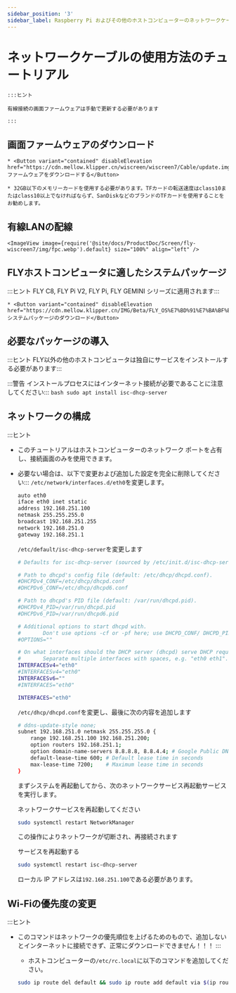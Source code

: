```yaml
---
sidebar_position: '3'
sidebar_label: Raspberry Pi およびその他のホストコンピューターのネットワークケーブルの使用に関するチュートリアル
---
```


 


# ネットワークケーブルの使用方法のチュートリアル

```
:::ヒント

有線接続の画面ファームウェアは手動で更新する必要があります

:::
```

## 画面ファームウェアのダウンロード

```
* <Button variant="contained" disableElevation href="https://cdn.mellow.klipper.cn/wiscreen/wiscreen7/Cable/update.img">ファームウェアをダウンロードする</Button>

* 32GB以下のメモリーカードを使用する必要があります。TFカードの転送速度はclass10またはclass10以上でなければならず、SanDiskなどのブランドのTFカードを使用することをお勧めします。
```

## 有線LANの配線

```
<ImageView image={require('@site/docs/ProductDoc/Screen/fly-wiscreen7/img/fpc.webp').default} size="100%" align="left" />
```

## FLYホストコンピュータに適したシステムパッケージ

:::ヒント FLY C8, FLY Pi V2, FLY Pi, FLY GEMINI シリーズに適用されます:::

```
* <Button variant="contained" disableElevation href="https://cdn.mellow.klipper.cn/IMG/Beta/FLY_OS%E7%BD%91%E7%BA%BF%E5%B1%8F%E7%B3%BB%E7%BB%9F.img.xz">システムパッケージのダウンロード</Button>
```

## 必要なパッケージの導入

:::ヒント FLY以外の他のホストコンピュータは独自にサービスをインストールする必要があります:::

:::警告 インストールプロセスにはインターネット接続が必要であることに注意してください::: `bash sudo apt install isc-dhcp-server`

## ネットワークの構成

:::ヒント

- このチュートリアルはホストコンピューターのネットワーク ポートを占有し、接続画面のみを使用できます。

- 必要ない場合は、以下で変更および追加した設定を完全に削除してください::: `/etc/network/interfaces.d/eth0`を変更します。

    ```bash
    auto eth0
    iface eth0 inet static
    address 192.168.251.100
    netmask 255.255.255.0
    broadcast 192.168.251.255
    network 192.168.251.0
    gateway 192.168.251.1
    ```

    `/etc/default/isc-dhcp-server`を変更します

    ```bash
    # Defaults for isc-dhcp-server (sourced by /etc/init.d/isc-dhcp-server)

    # Path to dhcpd's config file (default: /etc/dhcp/dhcpd.conf).
    #DHCPDv4_CONF=/etc/dhcp/dhcpd.conf
    #DHCPDv6_CONF=/etc/dhcp/dhcpd6.conf

    # Path to dhcpd's PID file (default: /var/run/dhcpd.pid).
    #DHCPDv4_PID=/var/run/dhcpd.pid
    #DHCPDv6_PID=/var/run/dhcpd6.pid

    # Additional options to start dhcpd with.
    #       Don't use options -cf or -pf here; use DHCPD_CONF/ DHCPD_PID instead
    #OPTIONS=""

    # On what interfaces should the DHCP server (dhcpd) serve DHCP requests?
    #       Separate multiple interfaces with spaces, e.g. "eth0 eth1".
    INTERFACESv4="eth0"
    #INTERFACESv4="eth0"
    INTERFACESv6=""
    #INTERFACES="eth0"

    INTERFACES="eth0"
    ```

    `/etc/dhcp/dhcpd.conf`を変更し、最後に次の内容を追加します

    ```bash
    # ddns-update-style none;
    subnet 192.168.251.0 netmask 255.255.255.0 {
        range 192.168.251.100 192.168.251.200;
        option routers 192.168.251.1;
        option domain-name-servers 8.8.8.8, 8.8.4.4; # Google Public DNS as an example
        default-lease-time 600; # Default lease time in seconds
        max-lease-time 7200;    # Maximum lease time in seconds
    }
    ```

    まずシステムを再起動してから、次のネットワークサービス再起動サービスを実行します。

    ネットワークサービスを再起動してください

    ```bash
    sudo systemctl restart NetworkManager
    ```

    この操作によりネットワークが切断され、再接続されます

    サービスを再起動する

    ```bash
    sudo systemctl restart isc-dhcp-server
    ```

    ローカル IP アドレスは`192.168.251.100`である必要があります。

## Wi-Fiの優先度の変更

:::ヒント

- このコマンドはネットワークの優先順位を上げるためのもので、追加しないとインターネットに接続できず、正常にダウンロードできません！！！ :::

    - ホストコンピューターの`/etc/rc.local`に以下のコマンドを追加してください。

    ```bash
    sudo ip route del default && sudo ip route add default via $(ip route show dev wlan0 | grep 'default via' | awk 'NR==1 {print $3}') dev wlan0
    ```
